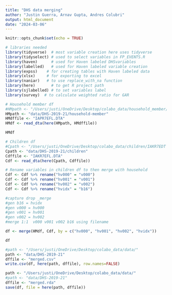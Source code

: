 ```yaml
---
title: "DHS data merging"
author: "Justin Guerra, Arnav Gupta, Andres Colubri"
output: html_document
date: "2024-03-06"
---
```


```r
knitr::opts_chunk$set(echo = TRUE)

# libraries needed
library(tidyverse)  # most variable creation here uses tidyverse 
library(tidyselect) # used to select variables in FP_EVENTS.R
library(haven)      # used for Haven labeled DHSvariables
library(labelled)   # used for Haven labeled variable creation
library(expss)    # for creating tables with Haven labeled data
library(xlsx)     # for exporting to excel
library(naniar)   # to use replace_with_na function
library(here)       # to get R project path
library(sjlabelled) # to set variables label
library(survey)  # to calculate weighted ratio for GAR
```

```r
# Household member df
#HMpath <- "/Users/justi/OneDrive/Desktop/colabo_data/household_member/IAPR7EDT (3)/"
HMpath <- "data/DHS-2019-21/household-member"
HMdffile <- "IAPR7EFL.DTA"
HMdf <- read_dta(here(HMpath, HMdffile))
```

```r
HMdf 
```

```r
# Children df
#Cpath <- "/Users/justi/OneDrive/Desktop/colabo_data/children/IAKR7EDT (1)/"
Cpath <- "data/DHS-2019-21/children"
Cdffile <- "IAKR7EFL.DTA"
Cdf <- read_dta(here(Cpath, Cdffile))
```

```r
# Rename variables in children df to then merge with household
Cdf <- Cdf %>% rename("hv000" = "v000")
Cdf <- Cdf %>% rename("hv001" = "v001")
Cdf <- Cdf %>% rename("hv002" = "v002")
Cdf <- Cdf %>% rename("hvidx" = "b16")
```

```r
#capture drop _merge
#gen b16 = hvidx
#gen v000 = hv000
#gen v001 = hv001
#gen v002 = hv002
#merge 1:1  v000 v001 v002 b16 using filename

df <- merge(HMdf, Cdf, by = c("hv000", "hv001", "hv002", "hvidx"))
```

```r
df
```

```r
#path <- "/Users/justi/OneDrive/Desktop/colabo_data/data/"
path <- "data/DHS-2019-21"
dffile <- "merged.csv"
write.csv(df, here(path, dffile), row.names=FALSE)
```

```r
path <- "/Users/justi/OneDrive/Desktop/colabo_data/data/"
#path <- "data/DHS-2019-21"
dffile <- "merged.rda"
save(df, file = here(path, dffile)) 
```